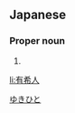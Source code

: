 ==Japanese==
{{ja-kanjitab|有|希|人}}

===Proper noun===
{{ja-pos|proper|ゆきひと}}

# {{given name|male|lang=ja}}

[[Category:Japanese male given names|ゆきひと]]

[[li:有希人]]